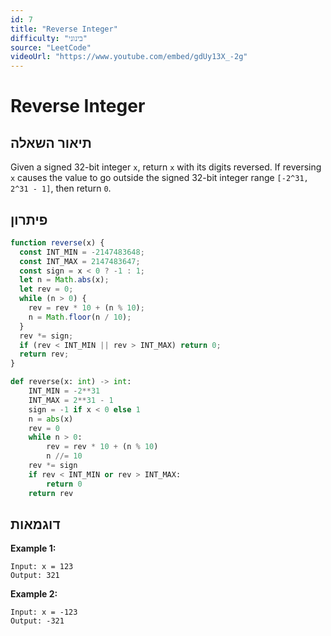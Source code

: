 ```yaml
---
id: 7
title: "Reverse Integer"
difficulty: "בינוני"
source: "LeetCode"
videoUrl: "https://www.youtube.com/embed/gdUy13X_-2g"
---
```


# Reverse Integer

## תיאור השאלה

Given a signed 32-bit integer `x`, return `x` with its digits reversed. If reversing `x` causes the value to go outside the signed 32-bit integer range `[-2^31, 2^31 - 1]`, then return `0`.

## פיתרון

```javascript
function reverse(x) {
  const INT_MIN = -2147483648;
  const INT_MAX = 2147483647;
  const sign = x < 0 ? -1 : 1;
  let n = Math.abs(x);
  let rev = 0;
  while (n > 0) {
    rev = rev * 10 + (n % 10);
    n = Math.floor(n / 10);
  }
  rev *= sign;
  if (rev < INT_MIN || rev > INT_MAX) return 0;
  return rev;
}
```

```python
def reverse(x: int) -> int:
    INT_MIN = -2**31
    INT_MAX = 2**31 - 1
    sign = -1 if x < 0 else 1
    n = abs(x)
    rev = 0
    while n > 0:
        rev = rev * 10 + (n % 10)
        n //= 10
    rev *= sign
    if rev < INT_MIN or rev > INT_MAX:
        return 0
    return rev
```

## דוגמאות

**Example 1:**
```
Input: x = 123
Output: 321
```

**Example 2:**
```
Input: x = -123
Output: -321
```


